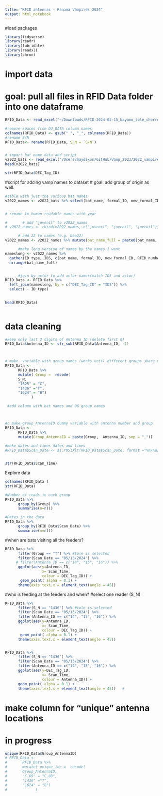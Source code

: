 ```yaml
---
title: "RFID antennas - Panama Vampires 2024"
output: html_notebook
---
```



#load packages
```r
library(tidyverse)
library(readr)
library(lubridate)
library(readxl)
library(chron)
```


# import data
# goal: pull all files in RFID Data folder into one dataframe 
```r
 
RFID_Data <- read_excel("~/Downloads/RFID-2024-05-15_bayano_tole_chorrera.xlsx")

#remove spaces from DU_DATA column names
colnames(RFID_Data) <- gsub(" ", "_", colnames(RFID_Data))
#rename S/N
RFID_Data<- rename(RFID_Data, S_N = `S/N`)


# import bat name data and script
v2022_bats <- read_excel("/Users/maydixon/GitHub/Vamp_2023/2022_vampire_data.xlsx", sheet = "bats")
head(v2022_bats)

str(RFID_Data$DEC_Tag_ID)
```

#script for adding vamp names to dataset
# goal: add group of origin as well. 
```r
#table with just the various bat names 
v2022_names <- v2022_bats %>% select(bat_name, formal_ID, new_formal_ID, RFID_number)


# rename to human readable names with year

#       # add "juvenil" to v2022_names
# v2022_names <- rbind(v2022_names, c("juvenil", "juvenil", "juvenil"))

      # add 22 to names (e.g. bea22)
v2022_names <- v2022_names %>% mutate(bat_name_full = paste0(bat_name, "22"))

      #make long version of names by the names I want 
nameslong <- v2022_names %>%
  gather(ID_type, IDS, c(bat_name, formal_ID, new_formal_ID, RFID_number), na.rm = TRUE) %>%
  arrange(bat_name_full)


      #join by actor to add actor names(match IDS and actor)
RFID_Data <- RFID_Data %>%
  left_join(nameslong, by = c("DEC_Tag_ID" = "IDS")) %>%
  select( - ID_type) 

   
head(RFID_Data)
    


```


# data cleaning
```r
#keep only last 2 digits of Antenna_ID (delete first 0)
RFID_Data$Antenna_ID <- str_sub(RFID_Data$Antenna_ID, -2)



# make  variable with group names (works until different groups share machines, then will have to do it by group_AntennaID)
RFID_Data <- 
      RFID_Data %>%
      mutate( Group =  recode(
      S_N,
      "1625" = "C",
      "1436" ="T",
      "1624" = "B")
            )

 #add column with bat names and OG group names



#c make group_AntennaID dummy variable with antenna number and group
RFID_Data <- 
      RFID_Data %>%
      mutate(Group_AntennaID = paste(Group,  Antenna_ID, sep = "_"))
    
#make dates and times dates and times 
#RFID_Data$Scan_Date <- as.POSIXlt(RFID_Data$Scan_Date, format ="%m/%d/%Y", tz= "America/Panama" )


str(RFID_Data$Scan_Time)
```



Explore data
```r
colnames(RFID_Data )
str(RFID_Data)
```


```r
#Number of reads in each group
RFID_Data %>%
      group_by(Group) %>%
      summarise(n=n())

#Dates in the data
RFID_Data %>%
      group_by(RFID_Data$Scan_Date) %>%
      summarise(n=n())

```
#when are bats visiting all the feeders?
```r
RFID_Data %>%
      filter(Group == "T") %>% #tole is selected
      filter(Scan_Date == "05/13/2024") %>%
     # filter(Antenna_ID == c("14", "15", "16")) %>%
      ggplot(aes(y=Antenna_ID,
                 x= Scan_Time,
                 colour = DEC_Tag_ID)) +
       geom_point( alpha = 0.1) +
      theme(axis.text.x = element_text(angle = 45)) 

```

#who is feeding at the feeders and when? 
#select one reader (S_N)
```r
RFID_Data %>%
      filter(S_N == "1436") %>% #tole is selected
      filter(Scan_Date == "05/13/2024") %>%
      filter(Antenna_ID == c("14", "15", "16")) %>%
      ggplot(aes(y=Antenna_ID,
                 x= Scan_Time,
                 colour = DEC_Tag_ID)) +
       geom_point( alpha = 0.1) +
      theme(axis.text.x = element_text(angle = 45)) 


RFID_Data %>%
      filter(S_N == "1436") %>%
      filter(Scan_Date == "05/13/2024") %>%
      filter(Antenna_ID == c("14", "15", "16")) %>%
      ggplot(aes(y=DEC_Tag_ID,
                 x= Scan_Time,
                 colour = Antenna_ID)) +
      geom_point( alpha = 0.1) +
      theme(axis.text.x = element_text(angle = 45))   #

```


# make column for "unique" antenna locations
# in progress
```r
unique(RFID_Data$Group_AntennaID)
# RFID_Data <- 
#       RFID_Data %>%
#       mutate( unique_loc =  recode(
#       Group_AntennaID,
#       "C_09" = "C_08",
#       "1436" ="T",
#       "1624" = "B")
#             )


```



